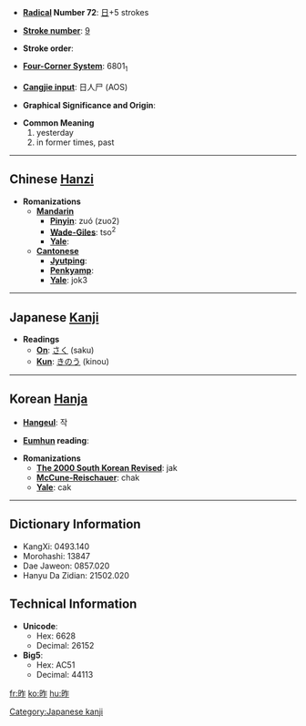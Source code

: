 * '''[[Wiktionary:Chinese radical index| Radical]] Number 72''': [[Wiktionary:Chinese radical index 日|日]]+5 strokes

* '''[[Wiktionary:Chinese total strokes index|Stroke number]]''': [[Wiktionary:Chinese total strokes index 9|9]]

* '''Stroke order''': 

* '''[[Wiktionary:Chinese four corner index|Four-Corner System]]''': 6801<sub>1</sub>

* '''[[Wiktionary:Chinese Cangjie index|Cangjie input]]''': 日人尸 (AOS)

* '''Graphical Significance and Origin''': 

* '''Common Meaning'''
*#yesterday
*# in former times, past


----

== Chinese [[Hanzi]] ==

* '''Romanizations'''
** '''[[Mandarin]]'''
*** '''[[Pinyin]]''': zuó (zuo2)
*** '''[[Wade-Giles]]''': tso<sup>2</sup>
*** '''[[Yale]]''': 
** '''[[Cantonese]]'''
*** '''[[Jyutping]]''':
*** '''[[Penkyamp]]''': 
*** '''[[Yale]]''': jok3


----

== Japanese [[Kanji]] ==

* '''Readings'''
** '''[[On]]''': [[さく]] (saku)
** '''[[Kun]]''': [[きのう]] (kinou)


----

== Korean [[Hanja]] ==

* '''[[Hangeul]]''': 작

* '''[[Eumhun]] reading''': 

* '''Romanizations'''
** '''[[The 2000 South Korean Revised Romanization|The 2000 South Korean Revised]]''': jak
** '''[[McCune-Reischauer]]''': chak
** '''[[Yale]]''': cak

----

== Dictionary Information ==

* KangXi: 0493.140
* Morohashi: 13847
* Dae Jaweon: 0857.020
* Hanyu Da Zidian: 21502.020

== Technical Information ==

* '''Unicode''':
** Hex: 6628
** Decimal: 26152
* '''Big5''':
** Hex: AC51
** Decimal: 44113

[[Category:Japanese kanji]]

[[fr:昨]]
[[ko:昨]]
[[hu:昨]]